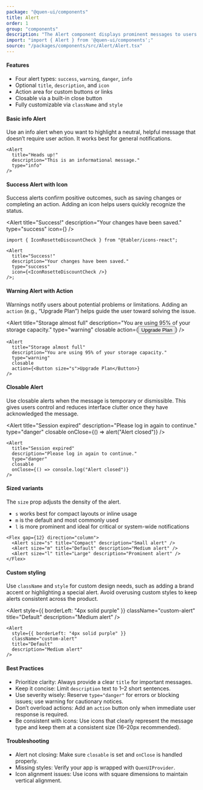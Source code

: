```yaml
---
package: "@quen-ui/components"
title: Alert
order: 1
group: "components"
description: "The Alert component displays prominent messages to users with flexible content, multiple visual styles, and interactive controls. Supports status notifications, success confirmations, warnings, and error messages."
import: "import { Alert } from '@quen-ui/components';"
source: "/packages/components/src/Alert/Alert.tsx"
---
```



#### Features

- Four alert types: `success`, `warning`, `danger`, `info`
- Optional `title`, `description`, and `icon`
- Action area for custom buttons or links
- Closable via a built-in close button
- Fully customizable via `className` and `style`

#### Basic info Alert

Use an info alert when you want to highlight a neutral, helpful message that doesn’t require user action. It works best for general notifications.

<Alert
  title="Heads up!"
  description="This is an informational message."
  type="info"
/>

```tsx
<Alert
  title="Heads up!"
  description="This is an informational message."
  type="info"
/>
```

#### Success Alert with Icon

Success alerts confirm positive outcomes, such as saving changes or completing an action. Adding an icon helps users quickly recognize the status.

<Alert
  title="Success!"
  description="Your changes have been saved."
  type="success"
  icon={<IconRosetteDiscountCheck />}
/>

```tsx
import { IconRosetteDiscountCheck } from "@tabler/icons-react";

<Alert
  title="Success!"
  description="Your changes have been saved."
  type="success"
  icon={<IconRosetteDiscountCheck />}
/>;
```

#### Warning Alert with Action

Warnings notify users about potential problems or limitations.
Adding an `action` (e.g., “Upgrade Plan”) helps guide the user toward solving the issue.

<Alert
  title="Storage almost full"
  description="You are using 95% of your storage capacity."
  type="warning"
  closable
  action={<Button size="s">Upgrade Plan</Button>}
/>

```tsx
<Alert
  title="Storage almost full"
  description="You are using 95% of your storage capacity."
  type="warning"
  closable
  action={<Button size="s">Upgrade Plan</Button>}
/>
```

#### Closable Alert

Use closable alerts when the message is temporary or dismissible. This gives users control and reduces interface clutter once they have acknowledged the message.

<Alert
  title="Session expired"
  description="Please log in again to continue."
  type="danger"
  closable
  onClose={() => alert("Alert closed")}
/>

```tsx
<Alert
  title="Session expired"
  description="Please log in again to continue."
  type="danger"
  closable
  onClose={() => console.log("Alert closed")}
/>
```

#### Sized variants

The `size` prop adjusts the density of the alert.

- `s` works best for compact layouts or inline usage
- `m` is the default and most commonly used
- `l` is more prominent and ideal for critical or system-wide notifications

<Flex gap={12} direction="column">
  <Alert size="s" title="Compact" description="Small alert" />
  <Alert size="m" title="Default" description="Medium alert" />
  <Alert size="l" title="Large" description="Prominent alert" />
</Flex>

```tsx
<Flex gap={12} direction="column">
  <Alert size="s" title="Compact" description="Small alert" />
  <Alert size="m" title="Default" description="Medium alert" />
  <Alert size="l" title="Large" description="Prominent alert" />
</Flex>
```

#### Custom styling

Use `className` and `style` for custom design needs, such as adding a brand accent or highlighting a special alert. Avoid overusing custom styles to keep alerts consistent across the product.

<Alert
  style={{ borderLeft: "4px solid purple" }}
  className="custom-alert"
  title="Default"
  description="Medium alert"
/>

```tsx
<Alert
  style={{ borderLeft: "4px solid purple" }}
  className="custom-alert"
  title="Default"
  description="Medium alert"
/>
```

#### Best Practices

- Prioritize clarity: Always provide a clear `title` for important messages.
- Keep it concise: Limit `description` text to 1–2 short sentences.
- Use severity wisely: Reserve `type="danger"` for errors or blocking issues; use warning for cautionary notices.
- Don’t overload actions: Add an `action` button only when immediate user response is required.
- Be consistent with icons: Use icons that clearly represent the message type and keep them at a consistent size (16–20px recommended).

#### Troubleshooting

- Alert not closing: Make sure `closable` is set and `onClose` is handled properly.
- Missing styles: Verify your app is wrapped with `QuenUIProvider`.
- Icon alignment issues: Use icons with square dimensions to maintain vertical alignment.
